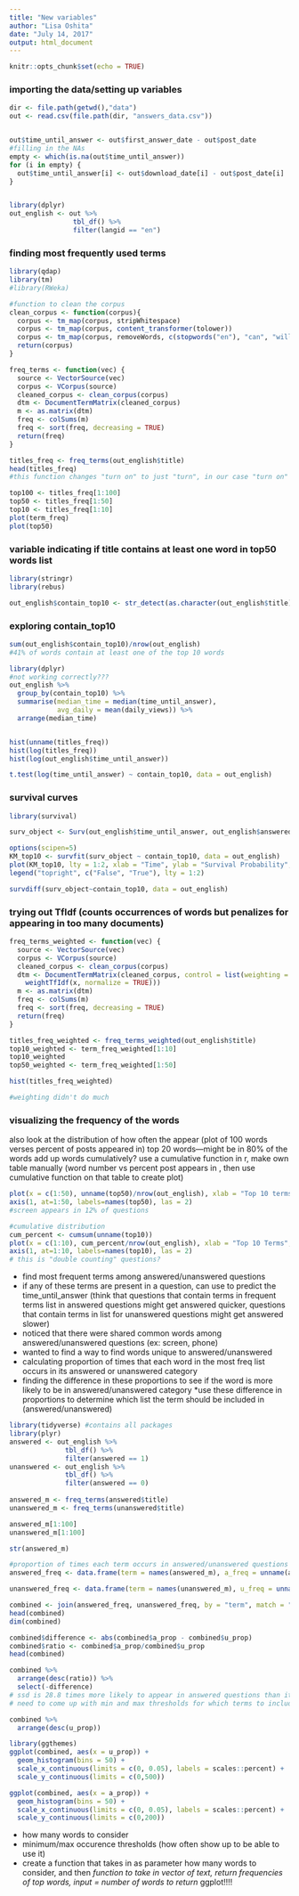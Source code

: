 ```yaml
---
title: "New variables"
author: "Lisa Oshita"
date: "July 14, 2017"
output: html_document
---
```


```r
knitr::opts_chunk$set(echo = TRUE)
```

### importing the data/setting up variables
```r
dir <- file.path(getwd(),"data")
out <- read.csv(file.path(dir, "answers_data.csv"))


out$time_until_answer <- out$first_answer_date - out$post_date
#filling in the NAs
empty <- which(is.na(out$time_until_answer))
for (i in empty) {
  out$time_until_answer[i] <- out$download_date[i] - out$post_date[i]
}


library(dplyr)
out_english <- out %>% 
                tbl_df() %>% 
                filter(langid == "en")
```

### finding most frequently used terms
```r
library(qdap)
library(tm)
#library(RWeka)

#function to clean the corpus
clean_corpus <- function(corpus){
  corpus <- tm_map(corpus, stripWhitespace)
  corpus <- tm_map(corpus, content_transformer(tolower))
  corpus <- tm_map(corpus, removeWords, c(stopwords("en"), "can", "will", "cant", "wont", "works", "get", "help", "need"))
  return(corpus)
}

freq_terms <- function(vec) {
  source <- VectorSource(vec)
  corpus <- VCorpus(source)
  cleaned_corpus <- clean_corpus(corpus) 
  dtm <- DocumentTermMatrix(cleaned_corpus)
  m <- as.matrix(dtm) 
  freq <- colSums(m)
  freq <- sort(freq, decreasing = TRUE)
  return(freq)
}

titles_freq <- freq_terms(out_english$title)
head(titles_freq)
#this function changes "turn on" to just "turn", in our case "turn on" might be a significant term? -- do something about this in the function? like do bigrams? (observation 300)

top100 <- titles_freq[1:100]
top50 <- titles_freq[1:50]
top10 <- titles_freq[1:10]
plot(term_freq)
plot(top50)
```

### variable indicating if title contains at least one word in top50 words list
```r
library(stringr)
library(rebus)

out_english$contain_top10 <- str_detect(as.character(out_english$title), pattern = or1(names(top10)))
```

### exploring contain_top10
```r
sum(out_english$contain_top10)/nrow(out_english)
#41% of words contain at least one of the top 10 words

library(dplyr)
#not working correctly???
out_english %>%
  group_by(contain_top10) %>%
  summarise(median_time = median(time_until_answer), 
            avg_daily = mean(daily_views)) %>%
  arrange(median_time)


hist(unname(titles_freq))
hist(log(titles_freq))
hist(log(out_english$time_until_answer))

t.test(log(time_until_answer) ~ contain_top10, data = out_english)
```

### survival curves
```r
library(survival) 

surv_object <- Surv(out_english$time_until_answer, out_english$answered, type = "right")

options(scipen=5)
KM_top10 <- survfit(surv_object ~ contain_top10, data = out_english)
plot(KM_top10, lty = 1:2, xlab = "Time", ylab = "Survival Probability", main = "KM Curves for questions with and without top 10 terms")
legend("topright", c("False", "True"), lty = 1:2)

survdiff(surv_object~contain_top10, data = out_english)
```

### trying out TfIdf (counts occurrences of words but penalizes for appearing in too many documents) 
```r
freq_terms_weighted <- function(vec) {
  source <- VectorSource(vec)
  corpus <- VCorpus(source)
  cleaned_corpus <- clean_corpus(corpus) 
  dtm <- DocumentTermMatrix(cleaned_corpus, control = list(weighting = function(x)
    weightTfIdf(x, normalize = TRUE)))
  m <- as.matrix(dtm) 
  freq <- colSums(m)
  freq <- sort(freq, decreasing = TRUE)
  return(freq)
}

titles_freq_weighted <- freq_terms_weighted(out_english$title)
top10_weighted <- term_freq_weighted[1:10]
top10_weighted
top50_weighted <- term_freq_weighted[1:50]

hist(titles_freq_weighted)

#weighting didn't do much
```

### visualizing the frequency of the words 

also look at the distribution of how often the appear (plot of 100 words verses percent of posts appeared in) 
top 20 words—might be in 80% of the words
add up words cumulatively? use a cumulative function in r, make own table manually (word number vs percent post appears in , then use cumulative function on that table to create plot) 
```r

plot(x = c(1:50), unname(top50)/nrow(out_english), xlab = "Top 10 terms", ylab = "Percentage of posts appeared in", xaxt = "n")
axis(1, at=1:50, labels=names(top50), las = 2)
#screen appears in 12% of questions

#cumulative distribution
cum_percent <- cumsum(unname(top10))
plot(x = c(1:10), cum_percent/nrow(out_english), xlab = "Top 10 Terms", ylab = "Cumulative Percentage of posts appeared in", xaxt = "n")
axis(1, at=1:10, labels=names(top10), las = 2)
# this is "double counting" questions? 
```

* find most frequent terms among answered/unanswered questions
* if any of these terms are present in a question, can use to predict the time_until_answer (think that questions that contain terms in frequent terms list in answered questions might get answered quicker, questions that contain terms in list for unanswered questions might get answered slower)
* noticed that there were shared common words among answered/unanswered questions (ex: screen, phone)
* wanted to find a way to find words unique to answered/unanswered 
* calculating proportion of times that each word in the most freq list occurs in its answered or unanswered category 
* finding the difference in these proportions to see if the word is more likely to be in answered/unanswered category 
*use these difference in proportions to determine which list the term should be included in (answered/unanswered)

```r
library(tidyverse) #contains all packages
library(plyr)
answered <- out_english %>%
              tbl_df() %>% 
              filter(answered == 1)
unanswered <- out_english %>%
              tbl_df() %>% 
              filter(answered == 0)
  
answered_m <- freq_terms(answered$title)
unanswered_m <- freq_terms(unanswered$title)

answered_m[1:100]
unanswered_m[1:100]

str(answered_m)

#proportion of times each term occurs in answered/unanswered questions
answered_freq <- data.frame(term = names(answered_m), a_freq = unname(answered_m), a_prop = unname(answered_m)/length(answered_m))

unanswered_freq <- data.frame(term = names(unanswered_m), u_freq = unname(unanswered_m), u_prop = unname(unanswered_m)/length(unanswered_m))

combined <- join(answered_freq, unanswered_freq, by = "term", match = "all")
head(combined)
dim(combined)
```

```r
combined$difference <- abs(combined$a_prop - combined$u_prop)
combined$ratio <- combined$a_prop/combined$u_prop
head(combined)

combined %>%
  arrange(desc(ratio)) %>%
  select(-difference)
# ssd is 28.8 times more likely to appear in answered questions than it is in unanswered questions, only because it appears 40 times in a_freq questions and only once in unanswered 
# need to come up with min and max thresholds for which terms to include freq_words list

combined %>%
  arrange(desc(u_prop)) 

library(ggthemes)
ggplot(combined, aes(x = u_prop)) +
  geom_histogram(bins = 50) + 
  scale_x_continuous(limits = c(0, 0.05), labels = scales::percent) + 
  scale_y_continuous(limits = c(0,500)) 

ggplot(combined, aes(x = a_prop)) +
  geom_histogram(bins = 50) + 
  scale_x_continuous(limits = c(0, 0.05), labels = scales::percent) + 
  scale_y_continuous(limits = c(0,200)) 
```
* how many words to consider
* minimum/max occurence thresholds (how often show up to be able to use it) 
* create a function that takes in as parameter how many words to consider, and then 
*function to take in vector of text, return frequencies of top words, input = number of words to return 
*ggplot!!!!






